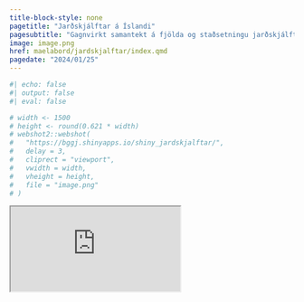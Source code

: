 ```yaml
---
title-block-style: none
pagetitle: "Jarðskjálftar á Íslandi"
pagesubtitle: "Gagnvirkt samantekt á fjölda og staðsetningu jarðskjálfta á Íslandi"
image: image.png
href: maelabord/jardskjalftar/index.qmd
pagedate: "2024/01/25"
---
```


```r
#| echo: false
#| output: false
#| eval: false

# width <- 1500
# height <- round(0.621 * width)
# webshot2::webshot(
#   "https://bggj.shinyapps.io/shiny_jardskjalftar/",
#   delay = 3,
#   cliprect = "viewport",
#   vwidth = width,
#   vheight = height,
#   file = "image.png"
# )

```


::: {.column-screen}
<iframe
  src="https://bggj.shinyapps.io/shiny_jardskjalftar/"
  data-external="1"
  >
</iframe>
:::